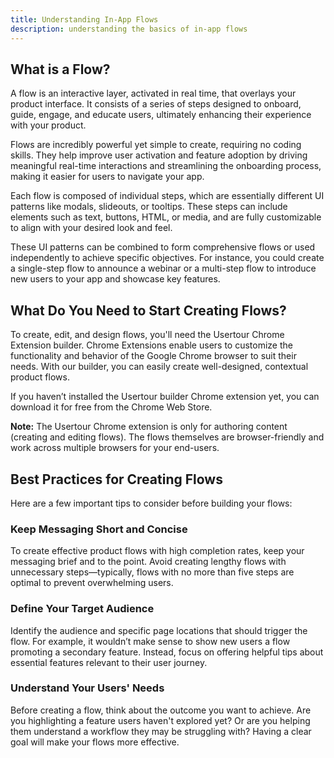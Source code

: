 ```yaml
---
title: Understanding In-App Flows
description: understanding the basics of in-app flows
---
```


## What is a Flow?

A flow is an interactive layer, activated in real time, that overlays your product interface. It consists of a series of steps designed to onboard, guide, engage, and educate users, ultimately enhancing their experience with your product.

Flows are incredibly powerful yet simple to create, requiring no coding skills. They help improve user activation and feature adoption by driving meaningful real-time interactions and streamlining the onboarding process, making it easier for users to navigate your app.

Each flow is composed of individual steps, which are essentially different UI patterns like modals, slideouts, or tooltips. These steps can include elements such as text, buttons, HTML, or media, and are fully customizable to align with your desired look and feel.

These UI patterns can be combined to form comprehensive flows or used independently to achieve specific objectives. For instance, you could create a single-step flow to announce a webinar or a multi-step flow to introduce new users to your app and showcase key features.

## What Do You Need to Start Creating Flows?

To create, edit, and design flows, you'll need the Usertour Chrome Extension builder. Chrome Extensions enable users to customize the functionality and behavior of the Google Chrome browser to suit their needs. With our builder, you can easily create well-designed, contextual product flows.

If you haven’t installed the Usertour builder Chrome extension yet, you can download it for free from the Chrome Web Store.

**Note:** The Usertour Chrome extension is only for authoring content (creating and editing flows). The flows themselves are browser-friendly and work across multiple browsers for your end-users.

## Best Practices for Creating Flows

Here are a few important tips to consider before building your flows:

### Keep Messaging Short and Concise

To create effective product flows with high completion rates, keep your messaging brief and to the point. Avoid creating lengthy flows with unnecessary steps—typically, flows with no more than five steps are optimal to prevent overwhelming users.

### Define Your Target Audience

Identify the audience and specific page locations that should trigger the flow. For example, it wouldn’t make sense to show new users a flow promoting a secondary feature. Instead, focus on offering helpful tips about essential features relevant to their user journey.

### Understand Your Users' Needs

Before creating a flow, think about the outcome you want to achieve. Are you highlighting a feature users haven't explored yet? Or are you helping them understand a workflow they may be struggling with? Having a clear goal will make your flows more effective.